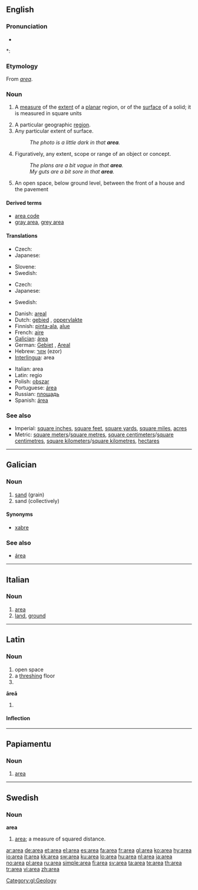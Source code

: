 {{also|área}}
==English==

===Pronunciation===
* {{audio|en-us-area.ogg|Audio (US)}}

*: {{rhymes|ɛəriə}}

===Etymology===
From {{etyl|la}} ''[[#Latin|area]]''.

===Noun===
{{wikipedia}}
{{en-noun}}

# {{mathematics}} A [[measure]] of the [[extent]] of a [[planar]] region, or of the [[surface]] of a solid; it is measured in square units
# A particular geographic [[region]].
# Any particular extent of surface.
#: ''The photo is a little dark in that '''area'''.''
# Figuratively, any extent, scope or range of an object or concept.
#: ''The plans are a bit vague in that '''area'''.''
#: ''My guts are a bit sore in that '''area'''.''
#{{British}} An open space, below ground level, between the front of a house and the pavement

<!--please add more definitions-->

====Derived terms====
* [[area code]]
* [[gray area]], [[grey area]]

====Translations====
{{trans-top|measure of planar extent}}
* Czech: {{t+|cs|plocha|f}}
* Japanese: {{t+|ja|面積|tr=menseki|sc=Jpan}}
{{trans-mid}}
* Slovene: {{t+|sl|površina|f}}
* Swedish: {{t+|sv|area|c}}
{{trans-bottom}}

{{trans-top|particular geographic region}}
* Czech: {{t+|cs|oblast|f}}
* Japanese: {{t+|ja|領域|tr=ryōiki|sc=Jpan}}
{{trans-mid}}
* Swedish: {{t+|sv|område|n}}
{{trans-bottom}}

{{checktrans-top}}
* Danish: [[areal]] {{n}}
* Dutch: [[gebied]] {{n}}, [[oppervlakte]] {{f}}
* Finnish: [[pinta-ala]], [[alue]]
* French: [[aire]] {{f}}
* [[Galician]]: [[área]]
* German: [[Gebiet]] {{n}}, [[Areal]]
* Hebrew: [[אזור]] (ezor) {{m}}
* [[Interlingua]]: area
{{trans-mid}}
* Italian: area {{f}}
* Latin: regio {{f}}
* Polish: [[obszar]] {{m}}
* Portuguese: [[área]] {{f}}
* Russian: [[площадь]] {{f}}
* Spanish: [[área]]
{{trans-bottom}}

===See also===
* Imperial: [[square inch]]es, [[square foot|square feet]], [[square yard]]s, [[square mile]]s, [[acre]]s
* Metric: [[square meter]]s/[[square metre]]s, [[square centimeter]]s/[[square centimetre]]s, [[square kilometer]]s/[[square kilometre]]s, [[hectare]]s

----

==Galician==

===Noun===
{{gl-noun|f}}

# [[sand]] (grain)
# sand (collectively)

====Synonyms====
* {{sense|sand collectively}} [[xabre]]

===See also===
* [[área#Galician|área]]

[[Category:gl:Geology]]

----

==Italian==

===Noun===
{{it-noun|are|f|a|e}}

# [[#English|area]]
# [[land]], [[ground]]

----

==Latin==

===Noun===
{{la-noun|ārea|areae|āreae|f|first}}

# open space
# a [[threshing]] floor
# {{inflection of|area|ārea|voc|s|lang=la}}

'''āreā''' {{f}}
# {{inflection of|area|ārea|abl|s|lang=la}}

====Inflection====
{{ladecl1}}
{{la-decl-1st|are|āre}}

----

==Papiamentu==

===Noun===
{{infl|pap|noun}}

# [[area#English|area]]

----

==Swedish==

===Noun===
{{sv-noun-reg-or|1=are}}
'''area''' {{c}}

# {{geometry|lang=sv}} [[#English|area]]; a measure of squared distance.

[[ar:area]]
[[de:area]]
[[et:area]]
[[el:area]]
[[es:area]]
[[fa:area]]
[[fr:area]]
[[gl:area]]
[[ko:area]]
[[hy:area]]
[[io:area]]
[[it:area]]
[[kk:area]]
[[sw:area]]
[[ku:area]]
[[lo:area]]
[[hu:area]]
[[nl:area]]
[[ja:area]]
[[no:area]]
[[pl:area]]
[[ru:area]]
[[simple:area]]
[[fi:area]]
[[sv:area]]
[[ta:area]]
[[te:area]]
[[th:area]]
[[tr:area]]
[[vi:area]]
[[zh:area]]